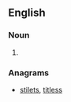 ==English==

===Noun===
{{en-noun}}

# {{alt form of|setlist|lang=en}}

===Anagrams===
* [[stilets#English|stilets]], [[titless#English|titless]]